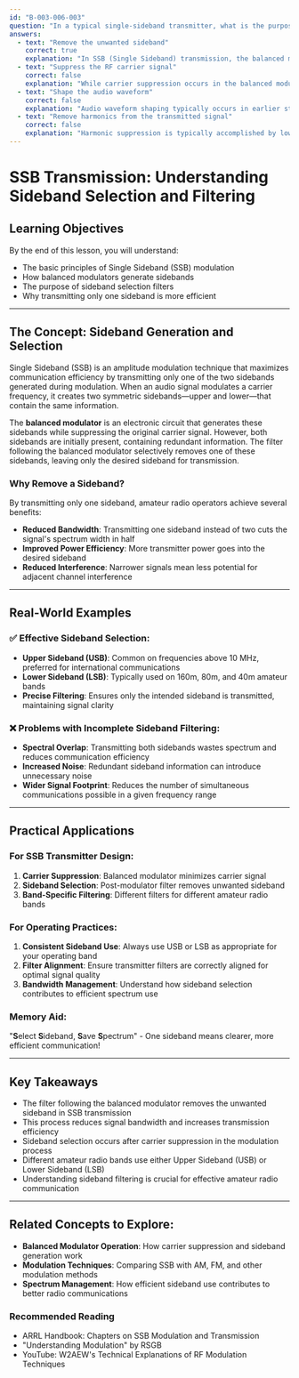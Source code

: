 ```yaml
---
id: "B-003-006-003"
question: "In a typical single-sideband transmitter, what is the purpose of the filter that follows the balanced modulator?"
answers:
  - text: "Remove the unwanted sideband"
    correct: true
    explanation: "In SSB (Single Sideband) transmission, the balanced modulator generates both upper and lower sidebands around the suppressed carrier frequency. The post-modulator filter selectively removes one of these sidebands, leaving only the desired sideband for transmission. This process reduces signal bandwidth and increases transmission efficiency by transmitting only one sideband instead of the traditional double-sideband AM signal."
  - text: "Suppress the RF carrier signal"
    correct: false
    explanation: "While carrier suppression occurs in the balanced modulator stage, the filter after the balanced modulator is specifically responsible for sideband selection, not further carrier suppression. The balanced modulator itself already minimizes the carrier signal, so additional carrier suppression is not the filter's primary function."
  - text: "Shape the audio waveform"
    correct: false
    explanation: "Audio waveform shaping typically occurs in earlier stages of the transmitter, such as the microphone audio processing stage. The filter following the balanced modulator is a radio frequency (RF) filter designed to select sidebands, not to shape audio characteristics."
  - text: "Remove harmonics from the transmitted signal"
    correct: false
    explanation: "Harmonic suppression is typically accomplished by low-pass filters placed at the transmitter output, not by the sideband selection filter in the modulation stage. This filter's specific purpose is sideband selection, not harmonic reduction."
---
```


# SSB Transmission: Understanding Sideband Selection and Filtering

## Learning Objectives
By the end of this lesson, you will understand:
- The basic principles of Single Sideband (SSB) modulation
- How balanced modulators generate sidebands
- The purpose of sideband selection filters
- Why transmitting only one sideband is more efficient

---

## The Concept: Sideband Generation and Selection

Single Sideband (SSB) is an amplitude modulation technique that maximizes communication efficiency by transmitting only one of the two sidebands generated during modulation. When an audio signal modulates a carrier frequency, it creates two symmetric sidebands—upper and lower—that contain the same information.

The **balanced modulator** is an electronic circuit that generates these sidebands while suppressing the original carrier signal. However, both sidebands are initially present, containing redundant information. The filter following the balanced modulator selectively removes one of these sidebands, leaving only the desired sideband for transmission.

### Why Remove a Sideband?

By transmitting only one sideband, amateur radio operators achieve several benefits:
- **Reduced Bandwidth**: Transmitting one sideband instead of two cuts the signal's spectrum width in half
- **Improved Power Efficiency**: More transmitter power goes into the desired sideband
- **Reduced Interference**: Narrower signals mean less potential for adjacent channel interference

---

## Real-World Examples

### ✅ Effective Sideband Selection:
- **Upper Sideband (USB)**: Common on frequencies above 10 MHz, preferred for international communications
- **Lower Sideband (LSB)**: Typically used on 160m, 80m, and 40m amateur bands
- **Precise Filtering**: Ensures only the intended sideband is transmitted, maintaining signal clarity

### ❌ Problems with Incomplete Sideband Filtering:
- **Spectral Overlap**: Transmitting both sidebands wastes spectrum and reduces communication efficiency
- **Increased Noise**: Redundant sideband information can introduce unnecessary noise
- **Wider Signal Footprint**: Reduces the number of simultaneous communications possible in a given frequency range

---

## Practical Applications

### For SSB Transmitter Design:
1. **Carrier Suppression**: Balanced modulator minimizes carrier signal
2. **Sideband Selection**: Post-modulator filter removes unwanted sideband
3. **Band-Specific Filtering**: Different filters for different amateur radio bands

### For Operating Practices:
1. **Consistent Sideband Use**: Always use USB or LSB as appropriate for your operating band
2. **Filter Alignment**: Ensure transmitter filters are correctly aligned for optimal signal quality
3. **Bandwidth Management**: Understand how sideband selection contributes to efficient spectrum use

### Memory Aid:
"**S**elect **S**ideband, **S**ave **S**pectrum" - One sideband means clearer, more efficient communication!

---

## Key Takeaways

- The filter following the balanced modulator removes the unwanted sideband in SSB transmission
- This process reduces signal bandwidth and increases transmission efficiency
- Sideband selection occurs after carrier suppression in the modulation process
- Different amateur radio bands use either Upper Sideband (USB) or Lower Sideband (LSB)
- Understanding sideband filtering is crucial for effective amateur radio communication

---

## Related Concepts to Explore:
- **Balanced Modulator Operation**: How carrier suppression and sideband generation work
- **Modulation Techniques**: Comparing SSB with AM, FM, and other modulation methods
- **Spectrum Management**: How efficient sideband use contributes to better radio communications

### Recommended Reading
- ARRL Handbook: Chapters on SSB Modulation and Transmission
- "Understanding Modulation" by RSGB
- YouTube: W2AEW's Technical Explanations of RF Modulation Techniques